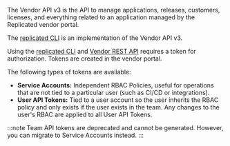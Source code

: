 The Vendor API v3 is the API to manage applications, releases, customers, licenses, and everything related to an application managed by the Replicated vendor portal.

The [replicated CLI](replicated-cli-installing) is an implementation of the Vendor API v3.

Using the [replicated CLI](replicated-cli-installing) and [Vendor REST API](vendor-api-using) requires a token for authorization.
Tokens are created in the vendor portal. 

The following types of tokens are available:

- **Service Accounts:** Independent RBAC Policies, useful for operations that are not tied to a particular user (such as CI/CD or integrations).
- **User API Tokens:** Tied to a user account so the user inherits the RBAC policy and only exists if the user exists in the team. Any changes to the user's RBAC are applied to all User API Tokens.

:::note
Team API tokens are deprecated and cannot be generated. However, you can migrate to Service Accounts instead.
:::